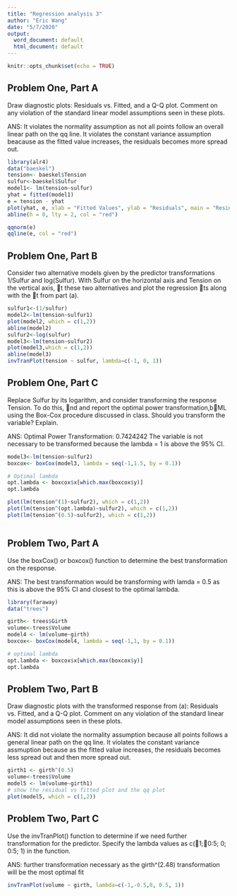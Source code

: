 ```yaml
---
title: "Regression analysis 3"
author: "Eric Wang"
date: "5/7/2020"
output:
  word_document: default
  html_document: default
---
```


```r
knitr::opts_chunk$set(echo = TRUE)
```

## Problem One, Part A
Draw diagnostic plots: Residuals vs. Fitted, and a Q-Q plot. Comment on any violation of the standard linear model assumptions seen in these plots.

ANS: It violates the normality assumption as not all points follow an overall linear path on the qq line. It violates the constant variance assumption beacause as the fitted value increases, the residuals becomes more spread out.
```r
library(alr4)
data("baeskel")
tension<- baeskel$Tension
sulfur<-baeskel$Sulfur
model1<- lm(tension~sulfur)
yhat = fitted(model1)
e = tension - yhat
plot(yhat, e, xlab = "Fitted Values", ylab = "Residuals", main = "Residual VS Fits")
abline(h = 0, lty = 2, col = "red")

qqnorm(e)
qqline(e, col = "red")

```

## Problem One, Part B

Consider two alternative models given by the predictor transformations 1/Sulfur and
log(Sulfur). With Sulfur on the horizontal axis and Tension on the vertical axis,
t these two alternatives and plot the regression ts along with the t from part (a).

```r
sulfur1<-(1/sulfur)
model2<-lm(tension~sulfur1)
plot(model2, which = c(1,2))
abline(model2)
sulfur2<-log(sulfur)
model3<-lm(tension~sulfur2)
plot(model3,which = c(1,2))
abline(model3)
invTranPlot(tension ~ sulfur, lambda=c(-1, 0, 1))


```

## Problem One, Part C

Replace Sulfur by its logarithm, and consider transforming the response Tension. To do
this, nd and report the optimal power transformation,bML using the Box-Cox procedure discussed in class. Should you transform the variable? Explain.

ANS:  Optimal Power Transformation: 0.7424242
      The variable is not necessary to be transformed because the lambda = 1 is above the 95% CI.
```r
model3<-lm(tension~sulfur2)
boxcox<- boxCox(model3, lambda = seq(-1,1.5, by = 0.1))

# Optimal lambda
opt.lambda <- boxcox$x[which.max(boxcox$y)]
opt.lambda

plot(lm(tension^(1)~sulfur2), which = c(1,2))
plot(lm(tension^(opt.lambda)~sulfur2), which = c(1,2))
plot(lm(tension^(0.5)~sulfur2), which = c(1,2))



```

## Problem Two, Part A
Use the boxCox() or boxcox() function to determine the best transformation on the
response.

ANS: The best transformation would be transforming with lamda = 0.5 as this is above the 95% CI and closest to the optimal lambda.

```r
library(faraway)
data("trees")

girth<- trees$Girth
volume<-trees$Volume
model4 <- lm(volume~girth)
boxcox<- boxCox(model4, lambda = seq(-1,1, by = 0.1))

# optimal lambda
opt.lambda <- boxcox$x[which.max(boxcox$y)]
opt.lambda


```

## Problem Two, Part B

Draw diagnostic plots with the transformed response from (a): Residuals vs. Fitted, and
a Q-Q plot. Comment on any violation of the standard linear model assumptions seen in
these plots.

ANS: It did not violate the normality assumption because all points follows a general linear path on the qq line. It violates the constant variance assmuption because as the fitted value increases, the residuals becomes less spread out and then more spread out.

```r
girth1 <- girth^(0.5)
volume<-trees$Volume
model5 <- lm(volume~girth1)
# show the residual vs fitted plot and the qq plot
plot(model5, which = c(1,2))

```

## Problem Two, Part C

Use the invTranPlot() function to determine if we need further transformation for the
predictor. Specify the lambda values as c(􀀀1;􀀀0:5; 0; 0:5; 1) in the function.

ANS: further transformation necessary as the girth^(2.48) transformation will be the most optimal fit

```r
invTranPlot(volume ~ girth, lambda=c(-1,-0.5,0, 0.5, 1))

```